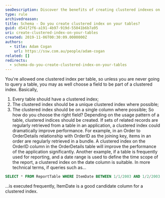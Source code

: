 ```yaml
---
seoDescription: Discover the benefits of creating clustered indexes on your tables and learn how to choose the right field for optimal performance.
type: rule
archivedreason:
title: Schema - Do you create clustered index on your tables?
guid: d541f2f6-a191-4b97-919d-55041b6b7a95
uri: create-clustered-index-on-your-tables
created: 2019-11-06T00:30:09.0000000Z
authors:
  - title: Adam Cogan
    url: https://ssw.com.au/people/adam-cogan
related: []
redirects:
  - schema-do-you-create-clustered-index-on-your-tables
---
```


You're allowed one clustered index per table, so unless you are never going to query a table, you may as well choose a field to be part of a clustered index. Basically,

1. Every table should have a clustered index;
2. The clustered index should be a unique clustered index where possible;
3. The clustered index should be on a single column where possible;
So how do you choose the right field? Depending on the usage pattern of a table, clustered indices should be created. If sets of related records are regularly retrieved from a table in an application, a clustered index could dramatically improve performance.
For example, in an Order to OrderDetails relationship with OrderID as the joining key, items in an order are regularly retrieved in a bundle. A clustered index on the OrderID column in the OrderDetails table will improve the performance of the application significantly.
Another example, if a table is frequently used for reporting, and a date range is used to define the time scope of the report, a clustered index on the date column is suitable. In more technical terms, if queries such as...

```sql
SELECT * FROM ReportTable WHERE ItemDate BETWEEN 1/1/2003 AND 1/2/2003
```

...is executed frequently, ItemDate is a good candidate column for a clustered index.